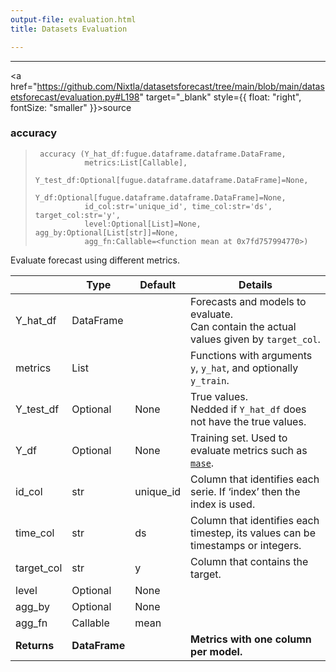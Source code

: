 ```yaml
---
output-file: evaluation.html
title: Datasets Evaluation

---
```


------------------------------------------------------------------------

<a
href="https://github.com/Nixtla/datasetsforecast/tree/main/blob/main/datasetsforecast/evaluation.py#L198"
target="_blank" style={{ float: "right", fontSize: "smaller" }}>source</a>

### accuracy

> ``` text
>  accuracy (Y_hat_df:fugue.dataframe.dataframe.DataFrame,
>            metrics:List[Callable],
>            Y_test_df:Optional[fugue.dataframe.dataframe.DataFrame]=None,
>            Y_df:Optional[fugue.dataframe.dataframe.DataFrame]=None,
>            id_col:str='unique_id', time_col:str='ds', target_col:str='y',
>            level:Optional[List]=None, agg_by:Optional[List[str]]=None,
>            agg_fn:Callable=<function mean at 0x7fd757994770>)
> ```

Evaluate forecast using different metrics.

|             | **Type**      | **Default** | **Details**                                                                                                          |
|------|------------------|-------------------------|-------------------------|
| Y_hat_df    | DataFrame     |             | Forecasts and models to evaluate.<br/>Can contain the actual values given by `target_col`.                            |
| metrics     | List          |             | Functions with arguments `y`, `y_hat`, and optionally `y_train`.                                                     |
| Y_test_df   | Optional      | None        | True values. <br/>Nedded if `Y_hat_df` does not have the true values.                                                 |
| Y_df        | Optional      | None        | Training set. Used to evaluate metrics such as [`mase`](https://Nixtla.github.io/datasetsforecast/losses.html#mase). |
| id_col      | str           | unique_id   | Column that identifies each serie. If ‘index’ then the index is used.                                                |
| time_col    | str           | ds          | Column that identifies each timestep, its values can be timestamps or integers.                                      |
| target_col  | str           | y           | Column that contains the target.                                                                                     |
| level       | Optional      | None        |                                                                                                                      |
| agg_by      | Optional      | None        |                                                                                                                      |
| agg_fn      | Callable      | mean        |                                                                                                                      |
| **Returns** | **DataFrame** |             | **Metrics with one column per model.**                                                                               |

